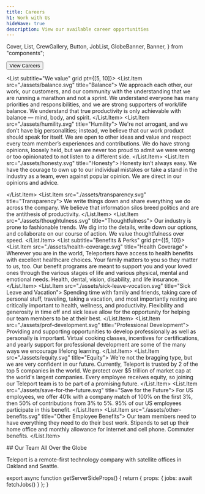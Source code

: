 ```yaml
---
title: Careers
h1: Work with Us
hideWave: true
description: View our available career opportunities
---
```


  Cover,
  List,
  CrewGallery,
  Button,
  JobList,
  GlobeBanner,
  Banner,
} from "components";

<Cover align="center" title={meta.h1} description={meta.description}>
  <Button as="a" href="#jobs" variant="primary" shape="lg">
    View Careers
  </Button>
</Cover>

<Banner
  title="Our mission is to enable engineers to quickly access any resource anywhere."
  subtitle="Mission"
/>

<List subtitle="We value" grid pt={[5, 10]}>
  <List.Item src="./assets/balance.svg" title="Balance">
    We approach each other, our work, our customers, and our community with the understanding that we are running a marathon and not a sprint. We understand everyone has many priorities and responsibilities, and we are strong supporters of work/life balance. We understand that true productivity is only achievable with balance — mind, body, and spirit.
  </List.Item>
  <List.Item src="./assets/humility.svg" title="Humility">
    We're not arrogant, and we don’t have big personalities; instead, we believe that our work product should speak for itself. We are open to other ideas and value and respect every team member’s experiences and contributions. We do have strong opinions, loosely held, but we are never too proud to admit we were wrong or too opinionated to not listen to a different side.
  </List.Item>
  <List.Item src="./assets/honesty.svg" title="Honesty">
    Honesty isn’t always easy. We have the courage to own up to our individual mistakes or take a stand in the industry as a team, even against popular opinion. We are direct in our opinions and advice.

  </List.Item>
  <List.Item src="./assets/transparency.svg" title="Transparency">
    We write things down and share everything we do across the company. We believe that information silos breed politics and are the antithesis of productivity.
  </List.Item>
  <List.Item src="./assets/thoughtulness.svg" title="Thoughtfulness">
    Our industry is prone to fashionable trends. We dig into the details, write down our options, and collaborate on our course of action. We value thoughtfulness over speed.
  </List.Item>
</List>
<CrewGallery as="section" />
<List subtitle="Benefits & Perks" grid pt={[5, 10]}>
  <List.Item src="./assets/health-coverage.svg" title="Health Coverage">
    Wherever you are in the world, Teleporters have access to health benefits with excellent healthcare choices. Your family matters to you so they matter to us, too. Our benefit programs are meant to support you and your loved ones through the various stages of life and various physical, mental and emotional needs. Health, dental, vision, disability, and life insurance.
  </List.Item>
  <List.Item src="./assets/sick-leave-vocation.svg" title="Sick Leave and Vacation">
    Spending time with family and friends, taking care of personal stuff, traveling, taking a vacation, and most importantly resting are critically important to health, wellness, and productivity. Flexibility and generosity in time off and sick leave allow for the opportunity for helping our team members to be at their best.
  </List.Item>
  <List.Item src="./assets/prof-development.svg" title="Professional Development">
    Providing and supporting opportunities to develop professionally as well as personally is important. Virtual cooking classes, incentives for certifications, and yearly support for professional development are some of the many ways we encourage lifelong learning.
  </List.Item>
  <List.Item src="./assets/equity.svg" title="Equity">
    We're not the bragging type, but we are very confident in our future. Currently, Teleport is trusted by 2 of the top 5 companies in the world. We protect over $5 trillion of market cap at the world's largest companies. Every employee receives equity, so joining our Teleport team is to be part of a promising future.
  </List.Item>
  <List.Item src="./assets/save-for-the-future.svg" title="Save for the Future">
    For US employees, we offer 401k with a company match of 100% on the first 3%, then 50% of contributions from 3% to 5%. 95% of our US employees participate in this benefit.
  </List.Item>
  <List.Item src="./assets/other-benefits.svg" title="Other Employee Benefits">
    Our team members need to have everything they need to do their best work. Stipends to set up their home office and monthly allowance for internet and cell phone. Commuter benefits.
  </List.Item>
</List>

<GlobeBanner>
  ## Our Team All Over the Globe

Teleport is a remote-first technology company with satellite offices in Oakland and Seattle.

</GlobeBanner>

<JobList id="jobs" jobs={props.ssData.jobs} />

export async function getServerSideProps() {
  return { props: { jobs: await fetchJobs() } };
}

